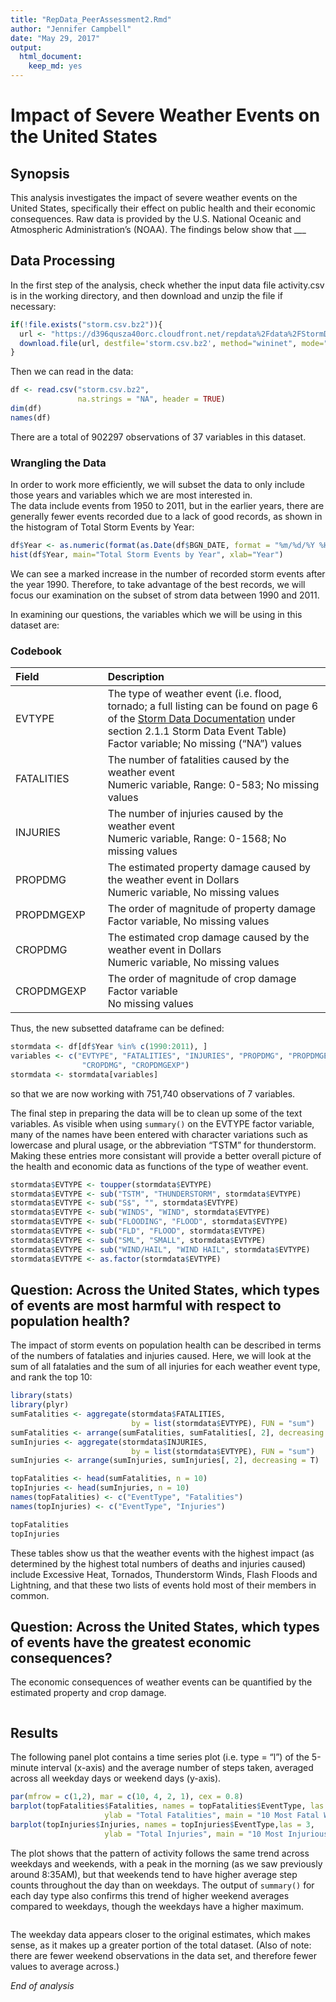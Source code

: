---
title: "RepData_PeerAssessment2.Rmd"
author: "Jennifer Campbell"
date: "May 29, 2017"
output: 
  html_document: 
    keep_md: yes
---

# Impact of Severe Weather Events on the United States

## Synopsis
This analysis investigates the impact of severe weather events on the United States, specifically their effect on public health and their economic consequences. Raw data is provided by the U.S. National Oceanic and Atmospheric Administration's (NOAA). The findings below show that ___



## Data Processing
In the first step of the analysis, check whether the input data file activity.csv is in the working directory, and then download and unzip the file if necessary:

``` {r, echo=TRUE}
if(!file.exists("storm.csv.bz2")){
  url <- "https://d396qusza40orc.cloudfront.net/repdata%2Fdata%2FStormData.csv.bz2"
  download.file(url, destfile='storm.csv.bz2', method="wininet", mode="wb")
}
```

Then we can read in the data:  
```{r echo=TRUE}
df <- read.csv("storm.csv.bz2", 
               na.strings = "NA", header = TRUE)
dim(df)
names(df)
```                

There are a total of 902297 observations of 37 variables in this dataset.  

### Wrangling the Data
In order to work more efficiently, we will subset the data to only include those years and variables which we are most interested in.  
The data include events from 1950 to 2011, but in the earlier years, there are generally fewer events recorded due to a lack of good records, as shown in the histogram of Total Storm Events by Year:

```{r echo=TRUE}
df$Year <- as.numeric(format(as.Date(df$BGN_DATE, format = "%m/%d/%Y %H:%M:%S"), "%Y"))
hist(df$Year, main="Total Storm Events by Year", xlab="Year")
```

We can see a marked increase in the number of recorded storm events after the year 1990. Therefore, to take advantage of the best records, we will focus our examination on the subset of strom data between 1990 and 2011.

In examining our questions, the variables which we will be using in this dataset are:

### Codebook  
| Field | Description|
|:--------|:---------------------|
|EVTYPE | The type of weather event (i.e. flood, tornado; a full listing can be found on page 6 of the  [Storm Data Documentation](https://d396qusza40orc.cloudfront.net/repdata%2Fpeer2_doc%2Fpd01016005curr.pdf) under section 2.1.1 Storm Data Event Table) <br> Factor  variable; No missing ("NA") values|
|FATALITIES | The number of fatalities caused by the weather event <br> Numeric variable, Range: 0-583; No missing values|
|INJURIES | The number of injuries caused by the weather event <br> Numeric variable, Range: 0-1568; No missing values|
|PROPDMG | The estimated property damage caused by the weather event in Dollars <br> Numeric variable, No missing values|
|PROPDMGEXP | The order of magnitude of property damage <br> Factor variable, No missing values|
|CROPDMG | The estimated crop damage caused by the weather event in Dollars <br> Numeric variable, No missing values|
|CROPDMGEXP | The order of magnitude of crop damage <br> Factor variable <br> No missing values|

Thus, the new subsetted dataframe can be defined:

```{r echo=TRUE}
stormdata <- df[df$Year %in% c(1990:2011), ]
variables <- c("EVTYPE", "FATALITIES", "INJURIES", "PROPDMG", "PROPDMGEXP", 
                "CROPDMG", "CROPDMGEXP")
stormdata <- stormdata[variables]
```

so that we are now working with 751,740 observations of 7 variables.

The final step in preparing the data will be to clean up some of the text variables. As visible when using `summary()` on the EVTYPE factor variable, many of the names have been entered with character variations such as lowercase and plural usage, or the abbreviation "TSTM" for thunderstorm. Making these entries more consistant will provide a better overall picture of the health and economic data as functions of the type of weather event.

```{r echo=TRUE}
stormdata$EVTYPE <- toupper(stormdata$EVTYPE)
stormdata$EVTYPE <- sub("TSTM", "THUNDERSTORM", stormdata$EVTYPE)
stormdata$EVTYPE <- sub("S$", "", stormdata$EVTYPE)
stormdata$EVTYPE <- sub("WINDS", "WIND", stormdata$EVTYPE)
stormdata$EVTYPE <- sub("FLOODING", "FLOOD", stormdata$EVTYPE)
stormdata$EVTYPE <- sub("FLD", "FLOOD", stormdata$EVTYPE)
stormdata$EVTYPE <- sub("SML", "SMALL", stormdata$EVTYPE)
stormdata$EVTYPE <- sub("WIND/HAIL", "WIND HAIL", stormdata$EVTYPE)
stormdata$EVTYPE <- as.factor(stormdata$EVTYPE)
```

## Question: Across the United States, which types of events are most harmful with respect to population health?
  
The impact of storm events on population health can be described in terms of the numbers of fatalaties and injuries caused. Here, we will look at the sum of all fatalaties and the sum of all injuries for each weather event type, and rank the top 10:

```{r echo=TRUE}
library(stats)
library(plyr)
sumFatalities <- aggregate(stormdata$FATALITIES, 
                           by = list(stormdata$EVTYPE), FUN = "sum")
sumFatalities <- arrange(sumFatalities, sumFatalities[, 2], decreasing = T)
sumInjuries <- aggregate(stormdata$INJURIES, 
                           by = list(stormdata$EVTYPE), FUN = "sum")
sumInjuries <- arrange(sumInjuries, sumInjuries[, 2], decreasing = T)

topFatalities <- head(sumFatalities, n = 10)
topInjuries <- head(sumInjuries, n = 10)
names(topFatalities) <- c("EventType", "Fatalities")
names(topInjuries) <- c("EventType", "Injuries")

topFatalities
topInjuries
```
 
These tables show us that the weather events with the highest impact (as determined by the highest total numbers of deaths and injuries caused) include Excessive Heat, Tornados, Thunderstorm Winds, Flash Floods and Lightning, and that these two lists of events hold most of their members in common.  
 
## Question: Across the United States, which types of events have the greatest economic consequences?
 
The economic consequences of weather events can be quantified by the estimated property and crop damage.   

```{r echo=TRUE}

```

 
## Results  

The following panel plot contains a time series plot (i.e. type = "l") of the 5-minute interval (x-axis) and the average number of steps taken, averaged across all weekday days or weekend days (y-axis).

```{r echo=TRUE}
par(mfrow = c(1,2), mar = c(10, 4, 2, 1), cex = 0.8)
barplot(topFatalities$Fatalities, names = topFatalities$EventType, las = 3,
                     ylab = "Total Fatalities", main = "10 Most Fatal Weather Events")
barplot(topInjuries$Injuries, names = topInjuries$EventType,las = 3, 
                     ylab = "Total Injuries", main = "10 Most Injurious Weather Events")

```

The plot shows that the pattern of activity follows the same trend across weekdays and weekends, with a peak in the morning (as we saw previously around 8:35AM), but that weekends tend to have higher average step counts throughout the day than on weekdays. 
The output of `summary()` for each day type also confirms this trend of higher weekend averages compared to weekdays, though the weekdays have a higher maximum.  

```{r echo=TRUE}


```

The weekday data appears closer to the original estimates, which makes sense, as it makes up a greater portion of the total dataset.
(Also of note: there are fewer weekend observations in the data set, and therefore fewer values to average across.)

*End of analysis*

